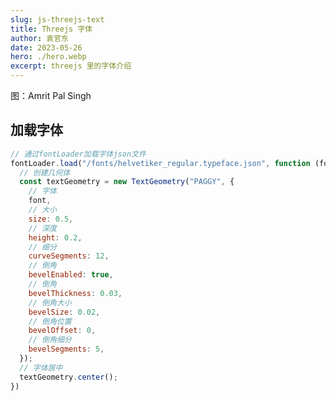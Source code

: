 ```yaml
---
slug: js-threejs-text
title: Threejs 字体
author: 袁官东
date: 2023-05-26
hero: ./hero.webp
excerpt: threejs 里的字体介绍
---
```

<div className={'img-desc'}>图：Amrit Pal Singh</div>


## 加载字体

```js
// 通过fontLoader加载字体json文件
fontLoader.load("/fonts/helvetiker_regular.typeface.json", function (font) {
  // 创建几何体
  const textGeometry = new TextGeometry("PAGGY", {
    // 字体
    font,
    // 大小
    size: 0.5,
    // 深度
    height: 0.2,
    // 细分
    curveSegments: 12,
    // 倒角
    bevelEnabled: true,
    // 倒角
    bevelThickness: 0.03,
    // 倒角大小
    bevelSize: 0.02,
    // 倒角位置
    bevelOffset: 0,
    // 倒角细分
    bevelSegments: 5,
  });
  // 字体居中
  textGeometry.center();
})

```
  
